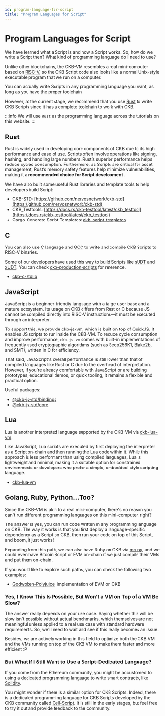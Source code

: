 ```yaml
---
id: program-language-for-script
title: "Program Languages for Script"
---
```



# Program Languages for Script

We have learned what a Script is and how a Script works. So, how do we write a Script then? What kind of programming language do I need to use?

Unlike other blockchains, the CKB-VM resembles a real mini-computer based on [RISC-V](https://riscv.org/), so the CKB Script code also looks like a normal Unix-style executable program that we run on a computer.

You can actually write Scripts in any programming language you want, as long as you have the proper toolchain.

However, at the current stage, we recommend that you use [Rust](https://www.rust-lang.org/) to write CKB Scripts since it has a complete toolchain to work with CKB.

:::info
We will use `Rust` as the programming language across the tutorials on this website.
:::

## Rust

Rust is widely used in developing core components of CKB due to its high performance and ease of use. Scripts often involve operations like signing, hashing, and handling large numbers. Rust’s superior performance helps reduce <Tooltip>cycles</Tooltip> consumption. Furthermore, as Scripts are critical for asset management, Rust’s memory safety features help minimize vulnerabilities, making it a **recommended choice for Script development** .

We have also built some useful Rust libraries and template tools to help developers build Script:

- CKB-STD: [https://github.com/nervosnetwork/ckb-std](https://github.com/nervosnetwork/ckb-std)
- CKB_Testtools: [https://docs.rs/ckb-testtool/latest/ckb_testtool](https://docs.rs/ckb-testtool/latest/ckb_testtool)
- Cargo-Generate Script Templates: [ckb-script-templates](https://github.com/cryptape/ckb-script-templates)

## C

You can also use [C](<https://en.wikipedia.org/wiki/C_(programming_language)>) language and [GCC](https://gcc.gnu.org/) to write and compile CKB Scripts to RISC-V binaries.

Some of our developers have used this way to build Scripts like [sUDT](https://github.com/nervosnetwork/rfcs/blob/master/rfcs/0025-simple-udt/0025-simple-udt.md) and [xUDT](https://github.com/nervosnetwork/rfcs/pull/428). You can check [ckb-production-scripts](https://github.com/nervosnetwork/ckb-production-scripts/tree/master/c) for reference.

- [ckb-c-stdlib](https://github.com/nervosnetwork/ckb-c-stdlib)

## JavaScript

JavaScript is a beginner-friendly language with a large user base and a mature ecosystem. Its usage on CKB differs from Rust or C because JS cannot be compiled directly into RISC-V instructions—it must be executed through an interpreter.

To support this, we provide [ckb-js-vm](https://github.com/nervosnetwork/ckb-js-vm), which is built on top of [QuickJS](https://bellard.org/quickjs/). It enables JS scripts to run inside the CKB-VM. To reduce cycle consumption and improve performance, `ckb-js-vm` comes with built-in implementations of frequently used cryptographic algorithms (such as Secp256K1, Blake2b, and SMT), written in C for efficiency.

That said, JavaScript's overall performance is still lower than that of compiled languages like Rust or C due to the overhead of interpretation. However, if you're already comfortable with JavaScript or are building prototypes, educational demos, or quick tooling, it remains a flexible and practical option.

Useful packages:

- [@ckb-js-std/bindings](https://www.npmjs.com/package/@ckb-js-std/bindings)
- [@ckb-js-std/core](https://www.npmjs.com/package/@ckb-js-std/core)

## Lua

Lua is another interpreted language supported by the CKB-VM via [ckb-lua-vm](https://github.com/nervosnetwork/ckb-lua-vm).

Like JavaScript, Lua scripts are executed by first deploying the interpreter as a Script on-chain and then running the Lua code within it. While this approach is less performant than using compiled languages, Lua is lightweight and minimal, making it a suitable option for constrained environments or developers who prefer a simple, embedded-style scripting language.

- [ckb-lua-vm](https://github.com/nervosnetwork/ckb-lua-vm)

## Golang, Ruby, Python...Too?

Since the CKB-VM is akin to a real mini-computer, there's no reason you can't run different programming languages on this mini-computer, right?

The answer is yes, you can run code written in any programming language on CKB. The way it works is that you first deploy a language-specific dependency as a Script on CKB, then run your code on top of this Script, and boom, it just works!

Expanding from this path, we can also have Ruby on CKB via [mruby](https://github.com/mruby/mruby), and we could even have Bitcoin Script or EVM on-chain if we just compile their VMs and put them on-chain.

If you would like to explore such paths, you can check the following two examples:

- [Godwoken-Polyjuice](https://github.com/godwokenrises/godwoken/tree/develop/gwos-evm): implementation of EVM on CKB

### Yes, I Know This Is Possible, But Won’t a VM on Top of a VM Be Slow?

The answer really depends on your use case. Saying whether this will be slow isn't possible without actual benchmarks, which themselves are not meaningful unless applied to a real use case with standard hardware requirements. So, we'll need to wait and see if this really becomes an issue.

Besides, we are actively working in this field to optimize both the CKB VM and the VMs running on top of the CKB VM to make them faster and more efficient :P

### But What If I Still Want to Use a Script-Dedicated Language?

If you come from the Ethereum community, you might be accustomed to using a dedicated programming language to write smart contracts, like [Solidity](https://soliditylang.org/).

You might wonder if there is a similar option for CKB Scripts. Indeed, there is a dedicated programming language for CKB Scripts developed by the CKB community called [Cell-Script](https://github.com/cell-labs/cell-script). It is still in the early stages, but feel free to try it out and provide feedback to the community.
